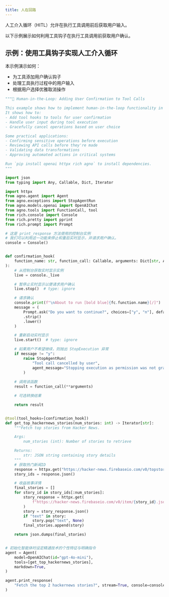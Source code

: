 ```yaml
---
title: 人在回路
---
```

人工介入循环（HITL）允许在执行工具调用前后获取用户输入。

以下示例展示如何利用工具钩子在执行工具调用前获取用户确认。

## 示例：使用工具钩子实现人工介入循环

本示例演示如何：
- 为工具添加用户确认钩子
- 处理工具执行过程中的用户输入
- 根据用户选择优雅取消操作

```python hitl.py
"""🤝 Human-in-the-Loop: Adding User Confirmation to Tool Calls

This example shows how to implement human-in-the-loop functionality in your Agno tools.
It shows how to:
- Add tool hooks to tools for user confirmation
- Handle user input during tool execution
- Gracefully cancel operations based on user choice

Some practical applications:
- Confirming sensitive operations before execution
- Reviewing API calls before they're made
- Validating data transformations
- Approving automated actions in critical systems

Run `pip install openai httpx rich agno` to install dependencies.
"""

import json
from typing import Any, Callable, Dict, Iterator

import httpx
from agno.agent import Agent
from agno.exceptions import StopAgentRun
from agno.models.openai import OpenAIChat
from agno.tools import FunctionCall, tool
from rich.console import Console
from rich.pretty import pprint
from rich.prompt import Prompt

# 这是 print_response 方法使用的控制台实例
# 我们可以利用这一功能来停止和重启实时显示，并请求用户确认。
console = Console()


def confirmation_hook(
    function_name: str, function_call: Callable, arguments: Dict[str, Any]
):
    # 从控制台获取实时显示实例
    live = console._live

    # 暂停止实时显示以便请求用户确认
    live.stop()  # type: ignore

    # 请求确认
    console.print(f"\nAbout to run [bold blue]{fc.function.name}[/]")
    message = (
        Prompt.ask("Do you want to continue?", choices=["y", "n"], default="y")
        .strip()
        .lower()
    )

    # 重新启动实时显示
    live.start()  # type: ignore

    # 如果用户不希望继续，则抛出 StopExecution 异常
    if message != "y":
        raise StopAgentRun(
            "Tool call cancelled by user",
            agent_message="Stopping execution as permission was not granted.",
        )
    
    # 调用该函数
    result = function_call(**arguments)

    # 可选转换结果

    return result


@tool(tool_hooks=[confirmation_hook])
def get_top_hackernews_stories(num_stories: int) -> Iterator[str]:
    """Fetch top stories from Hacker News.

    Args:
        num_stories (int): Number of stories to retrieve

    Returns:
        str: JSON string containing story details
    """
    # 获取热门新闻ID
    response = httpx.get("https://hacker-news.firebaseio.com/v0/topstories.json")
    story_ids = response.json()

    # 收益故事详情
    final_stories = []
    for story_id in story_ids[:num_stories]:
        story_response = httpx.get(
            f"https://hacker-news.firebaseio.com/v0/item/{story_id}.json"
        )
        story = story_response.json()
        if "text" in story:
            story.pop("text", None)
        final_stories.append(story)

    return json.dumps(final_stories)


# 初始化智能体时设定精通技术的个性特征与明确指令
agent = Agent(
    model=OpenAIChat(id="gpt-4o-mini"),
    tools=[get_top_hackernews_stories],
    markdown=True,
)

agent.print_response(
    "Fetch the top 2 hackernews stories?", stream=True, console=console
)
```